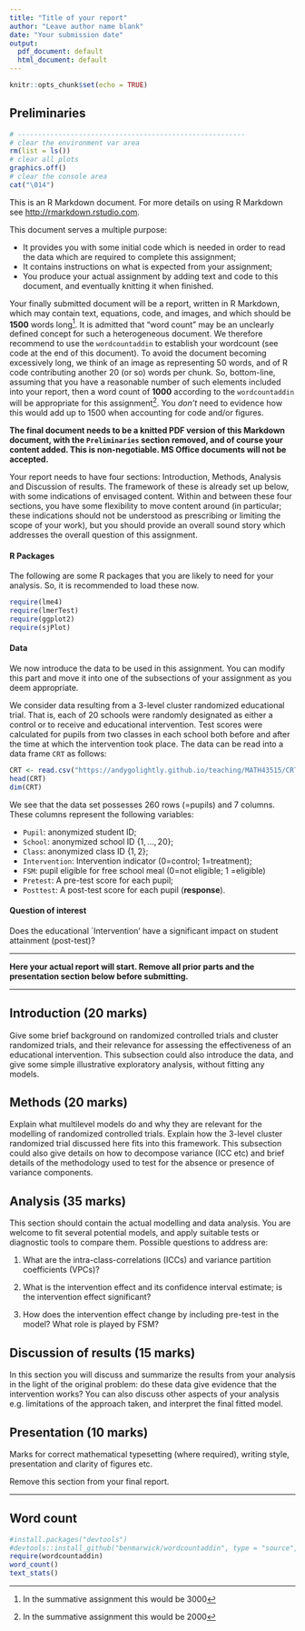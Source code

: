```yaml
---
title: "Title of your report"
author: "Leave author name blank"
date: "Your submission date"
output:
  pdf_document: default
  html_document: default
---
```


```r
knitr::opts_chunk$set(echo = TRUE)
```

## Preliminaries

```r
# --------------------------------------------------------
# clear the environment var area
rm(list = ls())
# clear all plots
graphics.off()
# clear the console area
cat("\014")
```

This is an R Markdown document. For more details on using R Markdown see <http://rmarkdown.rstudio.com>.

This document serves a multiple purpose:

-   It provides you with some initial code which is needed in order to read the data which are required to complete this assignment;
-   It contains instructions on what is expected from your assignment;
-   You produce your actual assignment by adding text and code to this document, and eventually knitting it when finished.

Your finally submitted document will be a report, written in R Markdown, which may contain text, equations, code, and images, and which should be **1500** words long[^1]. It is admitted that "word count" may be an unclearly defined concept for such a heterogeneous document. We therefore recommend to use the `wordcountaddin` to establish your wordcount (see code at the end of this document). To avoid the document becoming excessively long, we think of an image as representing 50 words, and of R code contributing another 20 (or so) words per chunk. So, bottom-line, assuming that you have a reasonable number of such elements included into your report, then a word count of **1000** according to the `wordcountaddin` will be appropriate for this assignment[^2]. You *don't* need to evidence how this would add up to 1500 when accounting for code and/or figures.

[^1]: In the summative assignment this would be 3000

[^2]: In the summative assignment this would be 2000

**The final document needs to be a knitted PDF version of this Markdown document, with the `Preliminaries` section removed, and of course your content added. This is non-negotiable. MS Office documents will not be accepted.**

Your report needs to have four sections: Introduction, Methods, Analysis and Discussion of results. The framework of these is already set up below, with some indications of envisaged content. Within and between these four sections, you have some flexibility to move content around (in particular; these indications should not be understood as prescribing or limiting the scope of your work), but you should provide an overall sound story which addresses the overall question of this assignment.

#### R Packages

The following are some R packages that you are likely to need for your analysis. So, it is recommended to load these now.

```r
require(lme4)
require(lmerTest)
require(ggplot2)
require(sjPlot)
```

#### Data

We now introduce the data to be used in this assignment. You can modify this part and move it into one of the subsections of your assignment as you deem appropriate.

We consider data resulting from a 3-level cluster randomized educational trial. That is, each of 20 schools were randomly designated as either a control or to receive and educational intervention. Test scores were calculated for pupils from two classes in each school both before and after the time at which the intervention took place. The data can be read into a data frame `CRT` as follows:

```r
CRT <- read.csv("https://andygolightly.github.io/teaching/MATH43515/CRT.csv", header=TRUE)
head(CRT)
dim(CRT)
```

We see that the data set possesses 260 rows (=pupils) and 7 columns. These columns represent the following variables:

-   `Pupil`: anonymized student ID;
-   `School`: anonymized school ID $\{1,\ldots,20\}$;
-   `Class`: anonymized class ID $\{1,2\}$;
-   `Intervention`: Intervention indicator (0=control; 1=treatment);
-   `FSM`: pupil eligible for free school meal (0=not eligible; 1 =eligible)
-   `Pretest`: A pre-test score for each pupil;
-   `Posttest`: A post-test score for each pupil (**response**).

#### Question of interest

Does the educational \`Intervention' have a significant impact on student attainment (post-test)?

------------------------------------------------------------------------

**Here your actual report will start. Remove all prior parts and the presentation section below before submitting.**

------------------------------------------------------------------------

## Introduction (20 marks)

Give some brief background on randomized controlled trials and cluster randomized trials, and their relevance for assessing the effectiveness of an educational intervention. This subsection could also introduce the data, and give some simple illustrative exploratory analysis, without fitting any models.

## Methods (20 marks)

Explain what multilevel models do and why they are relevant for the modelling of randomized controlled trials. Explain how the 3-level cluster randomized trial discussed here fits into this framework. This subsection could also give details on how to decompose variance (ICC etc) and brief details of the methodology used to test for the absence or presence of variance components.

## Analysis (35 marks)

This section should contain the actual modelling and data analysis. You are welcome to fit several potential models, and apply suitable tests or diagnostic tools to compare them. Possible questions to address are:

1.  What are the intra-class-correlations (ICCs) and variance partition coefficients (VPCs)?

2.  What is the intervention effect and its confidence interval estimate; is the intervention effect significant?

3.  How does the intervention effect change by including pre-test in the model? What role is played by FSM?

## Discussion of results (15 marks)

In this section you will discuss and summarize the results from your analysis in the light of the original problem: do these data give evidence that the intervention works? You can also discuss other aspects of your analysis e.g. limitations of the approach taken, and interpret the final fitted model.

## Presentation (10 marks)

Marks for correct mathematical typesetting (where required), writing style, presentation and clarity of figures etc.

Remove this section from your final report.

------------------------------------------------------------------------

## Word count

```r
#install.packages("devtools")
#devtools::install_github("benmarwick/wordcountaddin", type = "source", dependencies = TRUE)
require(wordcountaddin)
word_count()
text_stats()
```
